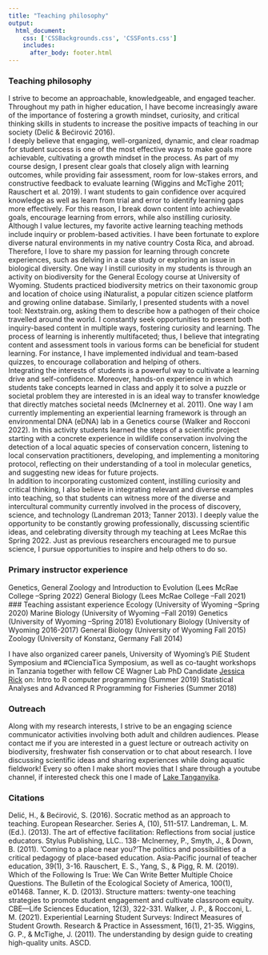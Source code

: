 ```yaml
--- 
title: "Teaching philosophy"
output: 
  html_document:
    css: ['CSSBackgrounds.css', 'CSSFonts.css']
    includes:
      after_body: footer.html
---
```


<!-- This hides the title "Research" from this page, since I wanted to have a display title that is different from the page title.  -->

<style type="text/css">

.author,.title{
    display: none;
}

</style>

<!-- This adds the floating image of my study organisms to the right of the text.  -->

<script>
   $(document).ready(function() {
     $head = $('#header');
     $head.prepend('<img src=\"websitesidebar-02.png\" style=\"float: right;width: 250px;\"/>')
   });
</script>

### Teaching philosophy
I strive to become an approachable, knowledgeable, and engaged teacher. Throughout my path in higher education, I have become increasingly aware of the importance of fostering a growth mindset, curiosity, and critical thinking skills in students to increase the positive impacts of teaching in our society (Delić & Bećirović 2016).  
I deeply believe that engaging, well-organized, dynamic, and clear roadmap for student success is one of the most effective ways to make goals more achievable, cultivating a growth mindset in the process. As part of my course design, I present clear goals that closely align with learning outcomes, while providing fair assessment, room for low-stakes errors, and constructive feedback to evaluate learning (Wiggins and McTighe 2011; Rauschert et al. 2019). I want students to gain confidence over acquired knowledge as well as learn from trial and error to identify learning gaps more effectively. For this reason, I break down content into achievable goals, encourage learning from errors, while also instilling curiosity.  
Although I value lectures, my favorite active learning teaching methods include inquiry or problem-based activities. I have been fortunate to explore diverse natural environments in my native country Costa Rica, and abroad. Therefore, I love to share my passion for learning through concrete experiences, such as delving in a case study or exploring an issue in biological diversity. One way I instill curiosity in my students is through an activity on biodiversity for the General Ecology course at University of Wyoming. Students practiced biodiversity metrics on their taxonomic group and location of choice using iNaturalist, a popular citizen science platform and growing online database. Similarly, I presented students with a novel tool: Nextstrain.org, asking them to describe how a pathogen of their choice travelled around the world. I constantly seek opportunities to present both inquiry-based content in multiple ways, fostering curiosity and learning. The process of learning is inherently multifaceted; thus, I believe that integrating content and assessment tools in various forms can be beneficial for student learning. For instance, I have implemented individual and team-based quizzes, to encourage collaboration and helping of others.  
Integrating the interests of students is a powerful way to cultivate a learning drive and self-confidence. Moreover, hands-on experience in which students take concepts learned in class and apply it to solve a puzzle or societal problem they are interested in is an ideal way to transfer knowledge that directly matches societal needs (McInerney et al. 2011). One way I am currently implementing an experiential learning framework is through an environmental DNA (eDNA) lab in a Genetics course (Walker and Rocconi 2022). In this activity students learned the steps of a scientific project starting with a concrete experience in wildlife conservation involving the detection of a local aquatic species of conservation concern, listening to local conservation practitioners, developing, and implementing a monitoring protocol, reflecting on their understanding of a tool in molecular genetics, and suggesting new ideas for future projects.  
In addition to incorporating customized content, instilling curiosity and critical thinking, I also believe in integrating relevant and diverse examples into teaching, so that students can witness more of the diverse and intercultural community currently involved in the process of discovery, science, and technology (Landreman 2013; Tanner 2013). I deeply value the opportunity to be constantly growing professionally, discussing scientific ideas, and celebrating diversity through my teaching at Lees McRae this Spring 2022. Just as previous researchers encouraged me to pursue science, I pursue opportunities to inspire and help others to do so. 


### Primary instructor experience
Genetics, General Zoology and Introduction to Evolution (Lees McRae College –Spring 2022)
General Biology (Lees McRae College –Fall 2021)  
### Teaching assistant experience
Ecology (University of Wyoming –Spring 2020)
Marine Biology (University of Wyoming –Fall 2019)
Genetics (University of Wyoming –Spring 2018)
Evolutionary Biology (University of Wyoming 2016-2017)
General Biology (University of Wyoming Fall 2015)
Zoology (University of Konstanz, Germany Fall 2014)

I have also organized career panels, University of Wyoming's PiE Student Symposium and #CienciaTica Symposium, as well as co-taught workshops in Tanzania together with fellow CE Wagner Lab PhD Candidate [Jessica Rick](http://jessicarick.com) on:
Intro to R computer programming (Summer 2019)
Statistical Analyses and Advanced R Programming for Fisheries (Summer 2018)

### Outreach
Along with my research interests, I strive to be an engaging science communicator activities involving both adult and children audiences. Please contact me if you are interested in a guest lecture or outreach activity on biodiversity, freshwater fish conservation or to chat about research. I love discussing scientific ideas and sharing experiences while doing aquatic fieldwork!
Every so often I make short movies that I share through a youtube channel, if interested check this one I made of [Lake Tanganyika](https://www.youtube.com/watch?v=ekSZXCzmmfc). 

### Citations
Delić, H., & Bećirović, S. (2016). Socratic method as an approach to teaching. European Researcher. Series A, (10), 511-517.
Landreman, L. M. (Ed.). (2013). The art of effective facilitation: Reflections from social justice educators. Stylus Publishing, LLC.. 138-
McInerney, P., Smyth, J., & Down, B. (2011). ‘Coming to a place near you?’The politics and possibilities of a critical pedagogy of place-based education. Asia-Pacific journal of teacher education, 39(1), 3-16.
Rauschert, E. S., Yang, S., & Pigg, R. M. (2019). Which of the Following Is True: We Can Write Better Multiple Choice Questions. The Bulletin of the Ecological Society of America, 100(1), e01468.
Tanner, K. D. (2013). Structure matters: twenty-one teaching strategies to promote student engagement and cultivate classroom equity. CBE—Life Sciences Education, 12(3), 322-331.
Walker, J. P., & Rocconi, L. M. (2021). Experiential Learning Student Surveys: Indirect Measures of Student Growth. Research & Practice in Assessment, 16(1), 21-35.
Wiggins, G. P., & McTighe, J. (2011). The understanding by design guide to creating high-quality units. ASCD.


